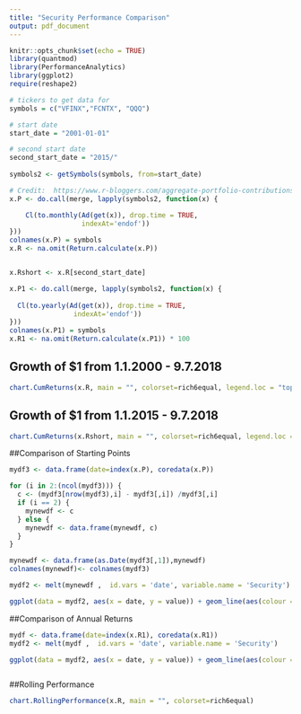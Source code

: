 ```yaml
---
title: "Security Performance Comparison"
output: pdf_document
---
```




```r
knitr::opts_chunk$set(echo = TRUE)
library(quantmod)
library(PerformanceAnalytics)
library(ggplot2)
require(reshape2)


```

<!-- ### Get the data -->


```r

# tickers to get data for
symbols = c("VFINX","FCNTX", "QQQ")

# start date
start_date = "2001-01-01"

# second start date
second_start_date = "2015/"
            
symbols2 <- getSymbols(symbols, from=start_date)

# Credit:  https://www.r-bloggers.com/aggregate-portfolio-contributions-through-time/ - this is where the pull code is from
x.P <- do.call(merge, lapply(symbols2, function(x) {

    Cl(to.monthly(Ad(get(x)), drop.time = TRUE,
                  indexAt='endof'))
}))
colnames(x.P) = symbols
x.R <- na.omit(Return.calculate(x.P)) 


x.Rshort <- x.R[second_start_date]

x.P1 <- do.call(merge, lapply(symbols2, function(x) {
  
  Cl(to.yearly(Ad(get(x)), drop.time = TRUE,
                indexAt='endof'))
}))
colnames(x.P1) = symbols
x.R1 <- na.omit(Return.calculate(x.P1)) * 100


```

<!-- ### Show results -->
## Growth of $1 from 1.1.2000 - 9.7.2018

```r


chart.CumReturns(x.R, main = "", colorset=rich6equal, legend.loc = "topleft", wealth.index=TRUE, auto.grid=FALSE)
```
## Growth of $1 from 1.1.2015 - 9.7.2018
```r
chart.CumReturns(x.Rshort, main = "", colorset=rich6equal, legend.loc = "topleft", wealth.index=TRUE, auto.grid=FALSE, xlab = "Time", ylab="Growth of $1" )

```
##Comparison of Starting Points

```r
mydf3 <- data.frame(date=index(x.P), coredata(x.P))

for (i in 2:(ncol(mydf3))) { 
  c <- (mydf3[nrow(mydf3),i] - mydf3[,i]) /mydf3[,i] 
  if (i == 2) {
    mynewdf <- c
  } else {
    mynewdf <- data.frame(mynewdf, c)
  }
}

mynewdf <- data.frame(as.Date(mydf3[,1]),mynewdf)
colnames(mynewdf)<- colnames(mydf3)

mydf2 <- melt(mynewdf ,  id.vars = 'date', variable.name = 'Security')

ggplot(data = mydf2, aes(x = date, y = value)) + geom_line(aes(colour = Security)) + scale_color_manual(values=rich6equal) + theme(legend.position = c(0.9, 0.8),  legend.title=element_text(size=8), legend.text=element_text(size=8)) + scale_x_date(name ="Start Date") + scale_y_continuous(name ="Growth of $1 from\n Start Date Until End") 

```
##Comparison of Annual Returns

```r

mydf <- data.frame(date=index(x.R1), coredata(x.R1))
mydf2 <- melt(mydf ,  id.vars = 'date', variable.name = 'Security')

ggplot(data = mydf2, aes(x = date, y = value)) + geom_line(aes(colour = Security)) + scale_color_manual(values=rich6equal) + theme(legend.position = c(0.9, 0.2),  legend.title=element_text(size=8), legend.text=element_text(size=8)) + scale_x_date(name ="Year") + scale_y_continuous(name ="Annual Return Percentage") 



```


##Rolling Performance

```r


chart.RollingPerformance(x.R, main = "", colorset=rich6equal)

```